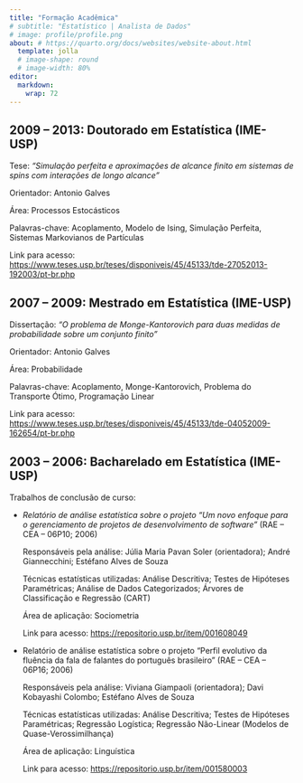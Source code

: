 ```yaml
---
title: "Formação Acadêmica"
# subtitle: "Estatístico | Analista de Dados"
# image: profile/profile.png
about: # https://quarto.org/docs/websites/website-about.html
  template: jolla
  # image-shape: round
  # image-width: 80%
editor: 
  markdown: 
    wrap: 72
---
```


## 2009 – 2013: Doutorado em Estatística (IME-USP)

Tese: *“Simulação perfeita e aproximações de alcance finito em sistemas
de spins com interações de longo alcance”*

Orientador: Antonio Galves

Área: Processos Estocásticos

Palavras-chave: Acoplamento, Modelo de Ising, Simulação Perfeita,
Sistemas Markovianos de Partículas

Link para acesso:
[https://www.teses.usp.br/teses/disponiveis/45/45133/tde-27052013-192003/pt-br.php](https://www.teses.usp.br/teses/disponiveis/45/45133/tde-27052013-192003/pt-br.php){.external
target="_blank"}

## 2007 – 2009: Mestrado em Estatística (IME-USP)

Dissertação: *“O problema de Monge-Kantorovich para duas medidas de
probabilidade sobre um conjunto finito”*

Orientador: Antonio Galves

Área: Probabilidade

Palavras-chave: Acoplamento, Monge-Kantorovich, Problema do Transporte
Ótimo, Programação Linear

Link para acesso:
[https://www.teses.usp.br/teses/disponiveis/45/45133/tde-04052009-162654/pt-br.php](https://www.teses.usp.br/teses/disponiveis/45/45133/tde-04052009-162654/pt-br.php){.external
target="_blank"}

## 2003 – 2006: Bacharelado em Estatística (IME-USP)

Trabalhos de conclusão de curso:

-   *Relatório de análise estatística sobre o projeto "Um novo enfoque
    para o gerenciamento de projetos de desenvolvimento de software"*
    (RAE – CEA – 06P10; 2006)

    Responsáveis pela análise: Júlia Maria Pavan Soler (orientadora);
    André Giannecchini; Estéfano Alves de Souza

    Técnicas estatísticas utilizadas: Análise Descritiva; Testes de
    Hipóteses Paramétricas; Análise de Dados Categorizados; Árvores de
    Classificação e Regressão (CART)

    Área de aplicação: Sociometria

    Link para acesso:
    [https://repositorio.usp.br/item/001608049](https://repositorio.usp.br/item/001608049){.external target="_blank"}

-   Relatório de análise estatística sobre o projeto "Perfil evolutivo
    da fluência da fala de falantes do português brasileiro" (RAE – CEA
    – 06P16; 2006)

    Responsáveis pela análise: Viviana Giampaoli (orientadora); Davi
    Kobayashi Colombo; Estéfano Alves de Souza

    Técnicas estatísticas utilizadas: Análise Descritiva; Testes de
    Hipóteses Paramétricas; Regressão Logística; Regressão Não-Linear
    (Modelos de Quase-Verossimilhança)

    Área de aplicação: Linguística

    Link para acesso:
    [https://repositorio.usp.br/item/001580003](https://repositorio.usp.br/item/001580003){.external target="_blank"}
